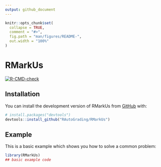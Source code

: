 ```yaml
---
output: github_document
---
```


<!-- README.md is generated from README.Rmd. Please edit that file -->

```r
knitr::opts_chunk$set(
  collapse = TRUE,
  comment = "#>",
  fig.path = "man/figures/README-",
  out.width = "100%"
)
```

# RMarkUs

<!-- badges: start -->
[![R-CMD-check](https://github.com/siqi-zheng/RMarkUs/actions/workflows/check-release.yaml/badge.svg)](https://github.com/siqi-zheng/RMarkUs/actions/workflows/check-release.yaml)
<!-- badges: end -->

## Installation

You can install the development version of RMarkUs from [GitHub](https://github.com/) with:

``` r
# install.packages("devtools")
devtools::install_github("RAutoGrading/RMarkUs")
```

## Example

This is a basic example which shows you how to solve a common problem:

```r
library(RMarkUs)
## basic example code
```


